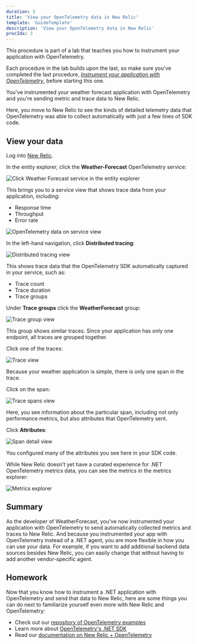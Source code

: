 ```yaml
---
duration: 5
title: 'View your OpenTelemetry data in New Relic'
template: 'GuideTemplate'
description: 'View your OpenTelemetry data in New Relic'
procIdx: 3
---
```


<Callout variant="course" title="lab">

This procedure is part of a lab that teaches you how to instrument your application with OpenTelemetry.

Each procedure in the lab builds upon the last, so make sure you've completed the last procedure, [_Instrument your application with OpenTelemetry_](/collect-data/opentelemetry/instrument), before starting this one.

</Callout>

You've instrumented your weather forecast application with OpenTelemetry and you're sending metric and trace data to New Relic.

Here, you move to New Relic to see the kinds of detailed telemetry data that OpenTelemetry was able to collect automatically with just a few lines of SDK code.

## View your data

<Steps>

<Step>

Log into [New Relic](https://one.newrelic.com).

</Step>

<Step>

In the entity explorer, click the **Weather-Forecast** OpenTelemetry service:

![Click Weather Forecast service in the entity explorer](../../../images/opentelemetry/service.png)

This brings you to a service view that shows trace data from your application, including:

- Response time
- Throughput
- Error rate

![OpenTelemetry data on service view](../../../images/opentelemetry/otel-data.png)

</Step>

<Step>

In the left-hand navigation, click **Distributed tracing**:

![Distributed tracing view](../../../images/opentelemetry/dt.png)

This shows trace data that the OpenTelemetry SDK automatically captured in your service, such as:

- Trace count
- Trace duration
- Trace groups

</Step>

<Step>

Under **Trace groups** click the **WeatherForecast** group:

![Trace group view](../../../images/opentelemetry/trace-group.png)

This group shows similar traces. Since your application has only one endpoint, all traces are grouped together.

</Step>

<Step>

Click one of the traces:

![Trace view](../../../images/opentelemetry/trace.png)

Because your weather application is simple, there is only one span in the trace.

</Step>

<Step>

Click on the span:

![Trace spans view](../../../images/opentelemetry/spans.png)

Here, you see information about the particular span, including not only performance metrics, but also attributes that OpenTelemetry sent.

</Step>

<Step>

Click **Attributes**:

![Span detail view](../../../images/opentelemetry/span-details.png)

You configured many of the attributes you see here in your SDK code.

</Step>

<Step>

While New Relic doesn't yet have a curated experience for .NET OpenTelemetry metrics data, you can see the metrics in the metrics explorer:

![Metrics explorer](../../../images/opentelemetry/metrics-explorer.png)

</Step>

</Steps>

## Summary

As the developer of WeatherForecast, you've now instrumented your application with OpenTelemetry to send automatically collected metrics and traces to New Relic. And because you instrumented your app with OpenTelemetry instead of a .NET agent, you are more flexible in how you can use your data. For example, if you want to add additional backend data sources besides New Relic, you can easily change that without having to add another vendor-specific agent.

## Homework

Now that you know how to instrument a .NET application with OpenTelemetry and send that data to New Relic, here are some things you can do next to familiarize yourself even more with New Relic and OpenTelemetry:

- Check out our [repository of OpenTelemetry examples](https://github.com/newrelic/newrelic-opentelemetry-examples)
- Learn more about [OpenTelemetry's .NET SDK](https://github.com/open-telemetry/opentelemetry-dotnet)
- Read our [documentation on New Relic + OpenTelemetry](https://docs.newrelic.com/docs/more-integrations/open-source-telemetry-integrations/opentelemetry/introduction-opentelemetry-new-relic/)

